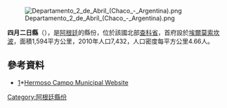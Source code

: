 [[Image:Departamento_2_de_Abril_(Chaco_-_Argentina).png|right]]

{{Coord|27|37|S|61|21|W|display=title}}

'''四月二日縣'''（{{lang-es|Departamento Dos de Abril}}），是[[阿根廷|阿根廷]]的縣份，位於該國北部[[查科省|查科省]]，首府設於[[埃爾莫索坎波|埃爾莫索坎波]]，面積1,594平方公里，2010年人口7,432，人口密度每平方公里4.66人。

==參考資料==
*[https://web.archive.org/web/20061119023440/http://www.chaco.gov.ar/MunicipalidadHermosoCampo/]*[https://web.archive.org/web/20061119023440/http://www.chaco.gov.ar/MunicipalidadHermosoCampo/ Hermoso Campo Municipal Website]

{{Argentina-geo-stub}}
[[Category:阿根廷縣份|Category:阿根廷縣份]]